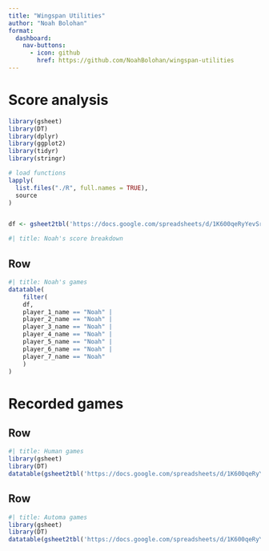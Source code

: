 ```yaml
--- 
title: "Wingspan Utilities"
author: "Noah Bolohan"
format:
  dashboard:
    nav-buttons:
      - icon: github
        href: https://github.com/NoahBolohan/wingspan-utilities
---
```


# Score analysis

```r
library(gsheet)
library(DT)
library(dplyr)
library(ggplot2)
library(tidyr)
library(stringr)

# load functions
lapply(
  list.files("./R", full.names = TRUE),
  source
)


df <- gsheet2tbl('https://docs.google.com/spreadsheets/d/1K600qeRyYevSrMBUyevP4sZ4vRIBzq4ggCl3cLjHAvc#gid=2096833443')

```

```r
#| title: Noah's score breakdown
```

## Row

```r
#| title: Noah's games
datatable(
    filter(
    df,
    player_1_name == "Noah" | 
    player_2_name == "Noah" |
    player_3_name == "Noah" |
    player_4_name == "Noah" |
    player_5_name == "Noah" |
    player_6_name == "Noah" |
    player_7_name == "Noah"
    )
)
```

# Recorded games

## Row {height=70%}

```r
#| title: Human games
library(gsheet)
library(DT)
datatable(gsheet2tbl('https://docs.google.com/spreadsheets/d/1K600qeRyYevSrMBUyevP4sZ4vRIBzq4ggCl3cLjHAvc#gid=2096833443'))
```

## Row {height=70%}

```r
#| title: Automa games
library(gsheet)
library(DT)
datatable(gsheet2tbl('https://docs.google.com/spreadsheets/d/1K600qeRyYevSrMBUyevP4sZ4vRIBzq4ggCl3cLjHAvc#gid=0'))
```
